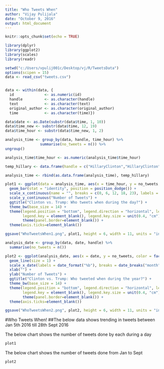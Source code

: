 ---
title: "Who Tweets When"
author: "Vijay Pulijala"
date: "October 9, 2016"
output: html_document
---

```{r setup, include=FALSE,echo=FALSE}
knitr::opts_chunk$set(echo = TRUE)

library(dplyr)
library(ggplot2)
library(scales)
library(readr)

setwd("c:/Users/vpulij001c/Desktop/vj/R/TweetsData")
options(scipen = 15)
data <- read_csv("tweets.csv")


data <- within(data, {
  id              <- as.numeric(id)
  handle          <- as.character(handle)
  text            <- as.character(text)
  original_author <- as.character(original_author)
  time            <- as.character(time)})

data$date <- as.Date(substr(data$time, 1, 10))
data$time_new <- substr(data$time, 12, 19)
data$time_hour <- substr(data$time_new, 1, 2)

analysis_time <- group_by(data, handle, time_hour) %>%
                summarise(no_tweets = n()) %>%
ungroup()

analysis_time$time_hour <- as.numeric(analysis_time$time_hour)

temp_hillary <- data.frame(handle = c("HillaryClinton","HillaryClinton","HillaryClinton","HillaryClinton"), time_hour = c(6,7,8,9), no_tweets = c(0,0,0,0))

analysis_time <- rbind(as.data.frame(analysis_time), temp_hillary)

plot1 <- ggplot(data = analysis_time, aes(x = time_hour, y = no_tweets, fill = factor(handle))) +
  geom_bar(stat = "identity", position = position_dodge()) +
  scale_x_continuous(name = "", breaks = c(0, 6, 12, 18, 23), labels = c("12 a.m.","6 a.m.","12 p.m.","6 p.m.","11 p.m.")) +
  scale_y_continuous("Number of Tweets") +
  ggtitle("Clinton vs. Trump: Who tweets when during the day?") +
  theme_bw(base_size = 14) +
  theme(legend.position = "bottom", legend.direction = "horizontal", legend.title = element_blank(), 
        legend.key = element_blank(), legend.key.size = unit(0.4, "cm")) +
        theme(panel.border=element_blank()) +
  theme(axis.ticks=element_blank())

ggsave("WhoTweetsWhen1.png", plot1, height = 6, width = 11, units = "in")

analysis_date <- group_by(data, date, handle) %>%
  summarise(no_tweets = n())

plot2 <- ggplot(analysis_date, aes(x = date, y = no_tweets, color = factor(handle))) +
  geom_line(size = 1) +
  scale_x_date(labels = date_format("%b"), breaks = date_breaks("month")) +
  xlab("") +
  ylab("Number of Tweets") +
  ggtitle("Clinton vs. Trump: Who tweeted when during the year?") +
  theme_bw(base_size = 14) +
  theme(legend.position = "bottom", legend.direction = "horizontal", legend.title = element_blank(), 
        legend.key = element_blank(), legend.key.size = unit(0.4, "cm")) +
        theme(panel.border=element_blank()) +
  theme(axis.ticks=element_blank())

ggsave("WhoTweetsWhen2.png", plot2, height = 6, width = 11, units = "in")

```

#Who Tweets When!
##The below data shows trending in tweets between Jan 5th 2016 till 28th Sept 2016

  The below chart shows the number of tweets done by each during a day
  
```{r , echo=FALSE}
plot1
```

  The below chart shows the number of tweets done from Jan to Sept
  
```{r , echo=FALSE}
plot2
```

